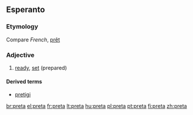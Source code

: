 ==Esperanto==
===Etymology===
Compare ''French'', [[prêt]]

===Adjective===
{{eo-adj}}

# [[ready]], [[set]] (prepared)

====Derived terms====
* [[pretigi]]

[[br:preta]]
[[el:preta]]
[[fr:preta]]
[[lt:preta]]
[[hu:preta]]
[[pl:preta]]
[[pt:preta]]
[[fi:preta]]
[[zh:preta]]